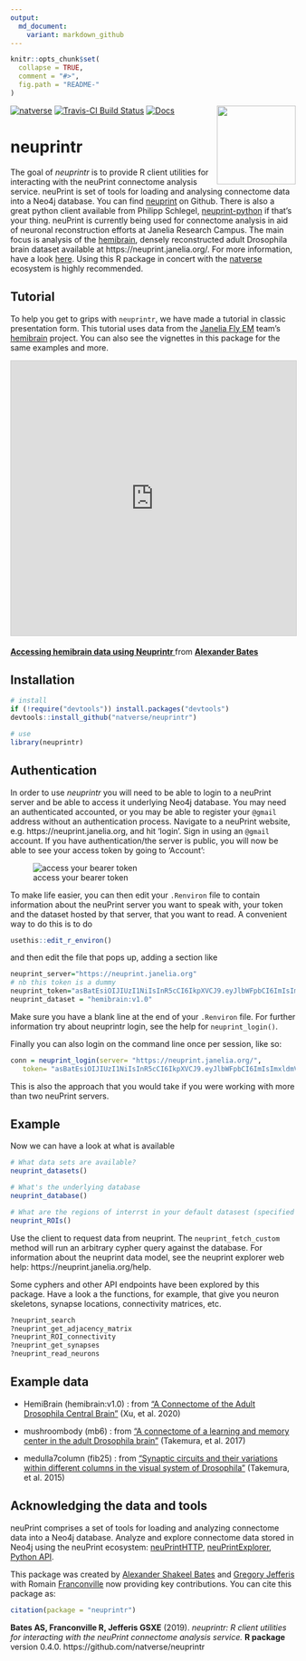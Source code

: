 ```yaml
---
output:
  md_document:
    variant: markdown_github
---
```


<!-- README.md is generated from README.Rmd. Please edit that file -->

```r
knitr::opts_chunk$set(
  collapse = TRUE,
  comment = "#>",
  fig.path = "README-"
)
```
[![natverse](https://img.shields.io/badge/natverse-Part%20of%20the%20natverse-a241b6)](https://natverse.github.io)
[![Travis-CI Build Status](https://api.travis-ci.org/natverse/neuprintr.svg?branch=master)](https://travis-ci.org/natverse/neuprintr)
[![Docs](https://img.shields.io/badge/docs-100%25-brightgreen.svg)](http://natverse.github.io/neuprintr/reference/)
<img src="man/figures/logo.svg" align="right" height="139" /> 

# neuprintr

The goal of *neuprintr* is to provide R client utilities for interacting with the neuPrint connectome analysis service. neuPrint is set of tools for loading and analysing connectome data into a Neo4j database.
You can find [neuprint](https://github.com/connectome-neuprint/neuPrint) on Github. 
There is also a great python client available from Philipp Schlegel, [neuprint-python](https://github.com/schlegelp/neuprint-python) if that's your thing. 
neuPrint is currently being used for connectome analysis in aid of neuronal reconstruction efforts at Janelia Research Campus. The main focus is analysis of the [hemibrain](https://www.janelia.org/project-team/flyem/hemibrain), densely reconstructed adult Drosophila brain dataset available at https://neuprint.janelia.org/. 
For more information, have a look [here](https://neuprint.janelia.org/help).
Using this R package in concert with the [natverse](https://github.com/natverse/natverse) ecosystem is highly recommended. 

## Tutorial

To help you get to grips with `neuprintr`, we have made a tutorial in classic presentation form. This tutorial uses data from the [Janelia Fly EM](https://www.janelia.org/project-team/flyem) team's [hemibrain](https://www.biorxiv.org/content/10.1101/2020.01.21.911859v1) project. You can also see the vignettes in this package for the same examples and more.

<p align="center"><iframe src="https://www.slideshare.net/slideshow/embed_code/key/GcE2Blzz02nfhM" width="595" height="485" frameborder="0" marginwidth="0" marginheight="0" scrolling="no" style="border:1px solid #CCC; border-width:1px; margin-bottom:5px; max-width: 100%;" allowfullscreen> </iframe></p> <div align="center" style="margin-bottom:5px"> <strong> <a href="https://www.slideshare.net/AlexBates4/accessing-hemibrain-data-using-neuprintr-225098909" title="Accessing hemibrain data using Neuprintr " target="_blank">Accessing hemibrain data using Neuprintr </a> </strong> from <strong><a href="https://www.slideshare.net/AlexBates4" target="_blank">Alexander Bates</a></strong> </div>

## Installation

```r
# install
if (!require("devtools")) install.packages("devtools")
devtools::install_github("natverse/neuprintr")

# use 
library(neuprintr)
```

## Authentication

In order to use *neuprintr* you will need to be able to login to a neuPrint server and be able to access it underlying Neo4j database.
You may need an authenticated accounted, or you may be able to register your `@gmail` address without an authentication process.
Navigate to a neuPrint website, e.g. https://neuprint.janelia.org, and hit 'login'. Sign in using an `@gmail` account. 
If you have authentication/the server is public, you will now be able to see your access token by going to 'Account':

![access your bearer token](https://raw.githubusercontent.com/natverse/neuprintr/master/inst/images/bearertoken.png)

To make life easier, you can then edit your `.Renviron` file to contain information about the neuPrint server you want to speak with, your token and the dataset hosted by that server, that you want to read. A convenient way to do this is to do

```r
usethis::edit_r_environ()
```

and then edit the file that pops up, adding a section like

```r
neuprint_server="https://neuprint.janelia.org"
# nb this token is a dummy
neuprint_token="asBatEsiOIJIUzI1NiIsInR5cCI6IkpXVCJ9.eyJlbWFpbCI6ImIsImxldmVsIjoicmVhZHdyaXRlIiwiaW1hZ2UtdXJsIjoiaHR0cHM7Ly9saDQuZ29vZ2xldXNlcmNvbnRlbnQuY29tLy1QeFVrTFZtbHdmcy9BQUFBQUFBQUFBDD9BQUFBQUFBQUFBQS9BQ0hpM3JleFZMeEI4Nl9FT1asb0dyMnV0QjJBcFJSZlI6MTczMjc1MjU2HH0.jhh1nMDBPl5A1HYKcszXM518NZeAhZG9jKy3hzVOWEU"
neuprint_dataset = "hemibrain:v1.0"
```

Make sure you have a blank line at the end of your `.Renviron` file.
For further information try about neuprintr login, see the help for
`neuprint_login()`. 

Finally you can also login on the command line once per session, like so:

```r
conn = neuprint_login(server= "https://neuprint.janelia.org/",
   token= "asBatEsiOIJIUzI1NiIsInR5cCI6IkpXVCJ9.eyJlbWFpbCI6ImIsImxldmVsIjoicmVhZHdyaXRlIiwiaW1hZ2UtdXJsIjoiaHR0cHM7Ly9saDQuZ29vZ2xldXNlcmNvbnRlbnQuY29tLy1QeFVrTFZtbHdmcy9BQUFBQUFBQUFBDD9BQUFBQUFBQUFBQS9BQ0hpM3JleFZMeEI4Nl9FT1asb0dyMnV0QjJBcFJSZlI6MTczMjc1MjU2HH0.jhh1nMDBPl5A1HYKcszXM518NZeAhZG9jKy3hzVOWEU")
```

This is also the approach that you would take if you were working with more than
two neuPrint servers.

## Example

Now we can have a look at what is available

```r
# What data sets are available?
neuprint_datasets()

# What's the underlying database
neuprint_database()

# What are the regions of interrst in your default datasest (specified in R.environ, see ?neuprint_login)
neuprint_ROIs()
```

Use the client to request data from neuprint. The `neuprint_fetch_custom` method will run an arbitrary cypher query against the database. For information about the neuprint data model, see the neuprint explorer web help: https://neuprint.janelia.org/help.

Some cyphers and other API endpoints have been explored by this package. Have a look a the functions, for example, that give you neuron skeletons, synapse locations, connectivity matrices, etc.

```r
?neuprint_search
?neuprint_get_adjacency_matrix
?neuprint_ROI_connectivity
?neuprint_get_synapses
?neuprint_read_neurons
```

## Example data

* HemiBrain (hemibrain:v1.0) : from ["A Connectome of the Adult Drosophila Central Brain"](https://www.biorxiv.org/content/10.1101/2020.01.21.911859v1) (Xu, et al. 2020)

* mushroombody (mb6) : from ["A connectome of a learning and memory center in the adult Drosophila brain"](https://elifesciences.org/articles/26975) (Takemura, et al. 2017)

* medulla7column (fib25) : from ["Synaptic circuits and their variations within different columns in the visual system of Drosophila"](https://www.pnas.org/content/112/44/13711) (Takemura, et al. 2015)

## Acknowledging the data and tools

neuPrint comprises a set of tools for loading and analyzing connectome data into a Neo4j database. Analyze and explore connectome data stored in Neo4j using the neuPrint ecosystem: [neuPrintHTTP](https://github.com/connectome-neuprint/neuPrintHTTP), [neuPrintExplorer](https://github.com/connectome-neuprint/neuPrintExplorer), [Python API](https://github.com/connectome-neuprint/neuprint-python).

This package was created by [Alexander Shakeel Bates](https://scholar.google.com/citations?user=BOVTiXIAAAAJ&hl=en) and [Gregory Jefferis](https://en.wikipedia.org/wiki/Gregory_Jefferis) with Romain [Franconville](https://scholar.google.com/citations?user=I7yBLlsAAAAJ&hl=en) 
now providing key contributions. You can cite this package as:

```r
citation(package = "neuprintr")
```

**Bates AS, Franconville R, Jefferis GSXE** (2019). *neuprintr: R client utilities for interacting with the neuPrint connectome analysis service.* **R package** version 0.4.0. https://github.com/natverse/neuprintr
